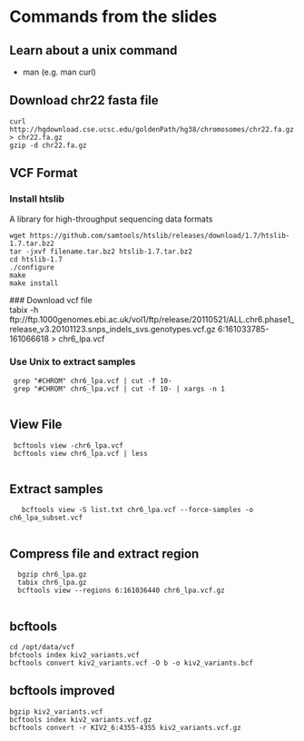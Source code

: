 
# Commands from the slides

## Learn about a unix command
* man <command> (e.g. man curl)

## Download chr22 fasta file

    curl http://hgdownload.cse.ucsc.edu/goldenPath/hg38/chromosomes/chr22.fa.gz > chr22.fa.gz
    gzip -d chr22.fa.gz

## VCF Format

### Install htslib
 A library for high-throughput sequencing data formats

    wget https://github.com/samtools/htslib/releases/download/1.7/htslib-1.7.tar.bz2
    tar -jxvf filename.tar.bz2 htslib-1.7.tar.bz2
    cd htslib-1.7
    ./configure
    make
    make install
    
 ### Download vcf file   
     tabix -h ftp://ftp.1000genomes.ebi.ac.uk/vol1/ftp/release/20110521/ALL.chr6.phase1_release_v3.20101123.snps_indels_svs.genotypes.vcf.gz 6:161033785-161066618 > chr6_lpa.vcf
     
### Use Unix to extract samples
     grep "#CHROM" chr6_lpa.vcf | cut -f 10- 
     grep "#CHROM" chr6_lpa.vcf | cut -f 10- | xargs -n 1
     
## View File
     bcftools view -chr6_lpa.vcf
     bcftools view chr6_lpa.vcf | less
     
## Extract samples
       bcftools view -S list.txt chr6_lpa.vcf --force-samples -o ch6_lpa_subset.vcf
       
## Compress file and extract region
      bgzip chr6_lpa.gz
      tabix chr6_lpa.gz
      bcftools view --regions 6:161036440 chr6_lpa.vcf.gz
      
## bcftools 
    cd /opt/data/vcf
    bfctools index kiv2_variants.vcf
    bcftools convert kiv2_variants.vcf -O b -o kiv2_variants.bcf

## bcftools improved
    bgzip kiv2_variants.vcf
    bcftools index kiv2_variants.vcf.gz
    bcftools convert -r KIV2_6:4355-4355 kiv2_variants.vcf.gz

